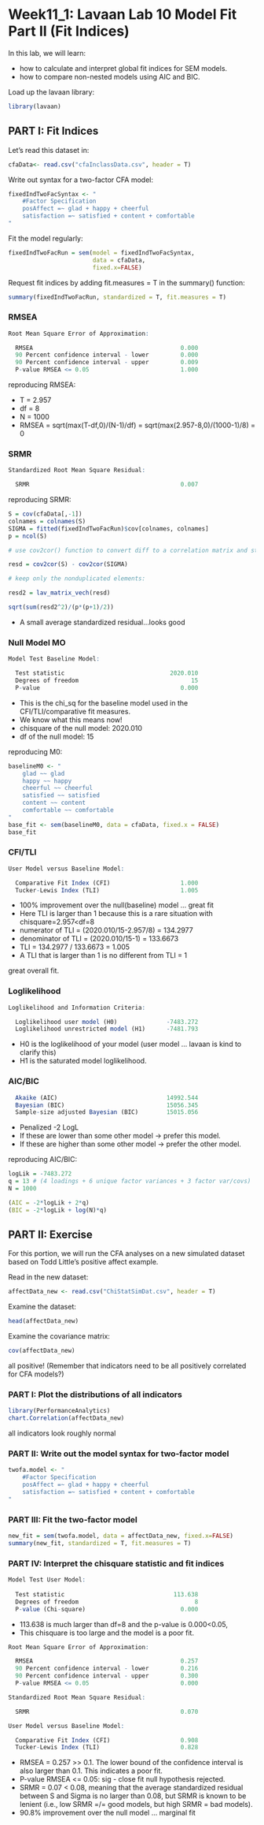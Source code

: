 # Week11_1: Lavaan Lab 10 Model Fit Part II (Fit Indices)


In this lab, we will learn: 

+ how to calculate and interpret global fit indices for SEM models.
+ how to compare non-nested models using AIC and BIC. 

Load up the lavaan library:

```r
library(lavaan)
```

<!------------------------------>
## PART I: Fit Indices
<!------------------------------>

Let's read this dataset in: 

```r
cfaData<- read.csv("cfaInclassData.csv", header = T)
```

Write out syntax for a two-factor CFA model: 

```r
fixedIndTwoFacSyntax <- "
	#Factor Specification	
	posAffect =~ glad + happy + cheerful 
	satisfaction =~ satisfied + content + comfortable
"
```

Fit the model regularly:

```r
fixedIndTwoFacRun = sem(model = fixedIndTwoFacSyntax, 
                        data = cfaData, 
                        fixed.x=FALSE)
```

Request fit indices by adding fit.measures = T in the summary() function:

```r
summary(fixedIndTwoFacRun, standardized = T, fit.measures = T)
```

### RMSEA

```r
Root Mean Square Error of Approximation:

  RMSEA                                          0.000
  90 Percent confidence interval - lower         0.000
  90 Percent confidence interval - upper         0.009
  P-value RMSEA <= 0.05                          1.000
```

reproducing RMSEA: 

+ T = 2.957
+ df = 8
+ N = 1000
+ RMSEA = sqrt(max(T-df,0)/(N-1)/df) = sqrt(max(2.957-8,0)/(1000-1)/8) = 0


### SRMR

```r
Standardized Root Mean Square Residual:

  SRMR                                           0.007
```

reproducing SRMR: 

```r
S = cov(cfaData[,-1])
colnames = colnames(S)
SIGMA = fitted(fixedIndTwoFacRun)$cov[colnames, colnames]
p = ncol(S)

# use cov2cor() function to convert diff to a correlation matrix and standardize the residuals: 

resd = cov2cor(S) - cov2cor(SIGMA)

# keep only the nonduplicated elements:

resd2 = lav_matrix_vech(resd)

sqrt(sum(resd2^2)/(p*(p+1)/2))
```
+ A small average standardized residual...looks good


### Null Model MO

```r
Model Test Baseline Model:

  Test statistic                              2020.010
  Degrees of freedom                                15
  P-value                                        0.000
```

+ This is the chi_sq for the baseline model used in the CFI/TLI/comparative fit measures.
+ We know what this means now!
+ chisquare of the null model: 2020.010
+ df of the null model: 15

reproducing M0:

```r
baselineM0 <- "
	glad ~~ glad
	happy ~~ happy
	cheerful ~~ cheerful
	satisfied ~~ satisfied
	content ~~ content
	comfortable ~~ comfortable
"
base_fit <- sem(baselineM0, data = cfaData, fixed.x = FALSE)
base_fit
```


### CFI/TLI

```r
User Model versus Baseline Model:

  Comparative Fit Index (CFI)                    1.000
  Tucker-Lewis Index (TLI)                       1.005
```


+ 100% improvement over the null(baseline) model ... great fit
+ Here TLI is larger than 1 because this is a rare situation with chisquare=2.957<df=8
+ numerator of TLI = (2020.010/15-2.957/8) = 134.2977
+ denominator of TLI = (2020.010/15-1) = 133.6673
+ TLI = 134.2977 / 133.6673 = 1.005
+ A TLI that is larger than 1 is no different from TLI = 1

great overall fit. 

### Loglikelihood

```r
Loglikelihood and Information Criteria:

  Loglikelihood user model (H0)              -7483.272
  Loglikelihood unrestricted model (H1)      -7481.793
```

+ H0 is the loglikelihood of your model (user model ... lavaan is kind to clarify this)
+ H1 is the saturated model loglikelihood.

### AIC/BIC

```r
  Akaike (AIC)                               14992.544
  Bayesian (BIC)                             15056.345
  Sample-size adjusted Bayesian (BIC)        15015.056
```

+ Penalized -2 LogL
+ If these are lower than some other model -> prefer this model.
+ If these are higher than some other model -> prefer the other model.

reproducing AIC/BIC:

```r
logLik = -7483.272
q = 13 # (4 loadings + 6 unique factor variances + 3 factor var/covs)
N = 1000

(AIC = -2*logLik + 2*q)
(BIC = -2*logLik + log(N)*q)
```

<!------------------------------>
## PART II: Exercise
<!------------------------------>

For this portion, we will run the CFA analyses on a new simulated dataset based on Todd Little's positive affect example. 

Read in the new dataset:

```r
affectData_new <- read.csv("ChiStatSimDat.csv", header = T)
```

Examine the dataset:

```r
head(affectData_new)
```

Examine the covariance matrix:

```r
cov(affectData_new)
```
all positive! (Remember that indicators need to be all positively correlated for CFA models?)

### PART I: Plot the distributions of all indicators

```r
library(PerformanceAnalytics)
chart.Correlation(affectData_new)
```

all indicators look roughly normal

### PART II: Write out the model syntax for two-factor model

```r
twofa.model <- "
	#Factor Specification	
	posAffect =~ glad + happy + cheerful 
	satisfaction =~ satisfied + content + comfortable  
"
```

### PART III: Fit the two-factor model

```r
new_fit = sem(twofa.model, data = affectData_new, fixed.x=FALSE)
summary(new_fit, standardized = T, fit.measures = T)
```

### PART IV: Interpret the chisquare statistic and fit indices

```r
Model Test User Model:
                                                      
  Test statistic                               113.638
  Degrees of freedom                                 8
  P-value (Chi-square)                           0.000
```

+ 113.638 is much larger than df=8 and the p-value is 0.000<0.05,
+ This chisquare is too large and the model is a poor fit. 

```r
Root Mean Square Error of Approximation:

  RMSEA                                          0.257
  90 Percent confidence interval - lower         0.216
  90 Percent confidence interval - upper         0.300
  P-value RMSEA <= 0.05                          0.000

Standardized Root Mean Square Residual:

  SRMR                                           0.070

User Model versus Baseline Model:

  Comparative Fit Index (CFI)                    0.908
  Tucker-Lewis Index (TLI)                       0.828
```

+ RMSEA = 0.257 >> 0.1. The lower bound of the confidence interval is also larger than 0.1. This indicates a poor fit. 
+ P-value RMSEA <= 0.05: sig - close fit null hypothesis rejected.
+ SRMR = 0.07 < 0.08, meaning that the average standardized residual between S and Sigma is no larger than 0.08, but SRMR is known to be lenient (i.e., low SRMR =/= good models, but high SRMR = bad models). 
+ 90.8% improvement over the null model ... marginal fit


